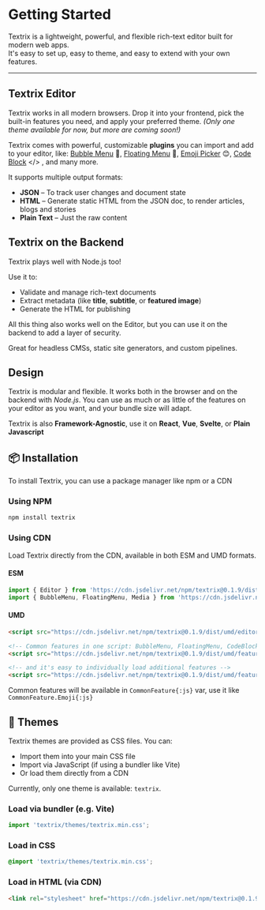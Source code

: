 # Getting Started

Textrix is a lightweight, powerful, and flexible rich-text editor built for modern web apps.  
It's easy to set up, easy to theme, and easy to extend with your own features.

---

## Textrix Editor

Textrix works in all modern browsers. Drop it into your frontend, pick the built-in features you need, and apply your preferred theme. _(Only one
theme available for now, but more are coming soon!)_

Textrix comes with powerful, customizable **plugins** you can import and add to your editor, like: [Bubble Menu](/doc/bubble-menu) 🫧,
[Floating Menu](/doc/floating-menu) 🎈, [Emoji Picker](/doc/emoji) 😊, [Code Block](/doc/code-block) \</> , and many more.

It supports multiple output formats:

- **JSON** &ndash; To track user changes and document state
- **HTML** &ndash; Generate static HTML from the JSON doc, to render articles, blogs and stories
- **Plain Text** &ndash; Just the raw content

## Textrix on the Backend

Textrix plays well with Node.js too!

Use it to:

- Validate and manage rich-text documents
- Extract metadata (like **title**, **subtitle**, or **featured image**)
- Generate the HTML for publishing

All this thing also works well on the Editor, but you can use it on the backend to add a layer of security.

Great for headless CMSs, static site generators, and custom pipelines.

## Design

Textrix is modular and flexible. It works both in the browser and on the backend with _Node.js_. You can use as much or as little of the features on
your editor as you want, and your bundle size will adapt.

Textrix is also **Framework-Agnostic**, use it on **React**, **Vue**, **Svelte**, or **Plain Javascript**

## 📦 Installation

To install Textrix, you can use a package manager like npm or a CDN

### Using NPM

```bash
npm install textrix
```

### Using CDN

Load Textrix directly from the CDN, available in both ESM and UMD formats.

#### ESM

```js
import { Editor } from 'https://cdn.jsdelivr.net/npm/textrix@0.1.9/dist/es/index.js';
import { BubbleMenu, FloatingMenu, Media } from 'https://cdn.jsdelivr.net/npm/textrix@0.1.9/dist/es/features.js';
```

#### UMD

```html
<script src="https://cdn.jsdelivr.net/npm/textrix@0.1.9/dist/umd/editor.min.js"></script>

<!-- Common features in one script: BubbleMenu, FloatingMenu, CodeBlock, Media, Emoji -->
<script src="https://cdn.jsdelivr.net/npm/textrix@0.1.9/dist/umd/features/common.min.js"></script>

<!-- and it's easy to individually load additional features -->
<script src="https://cdn.jsdelivr.net/npm/textrix@0.1.9/dist/umd/features/emoji.min.js"></script>
```

Common features will be available in `CommonFeature{:js}` var, use it like `CommonFeature.Emoji{:js}`

## 🎨 Themes

Textrix themes are provided as CSS files. You can:

- Import them into your main CSS file
- Import via JavaScript (if using a bundler like Vite)
- Or load them directly from a CDN

Currently, only one theme is available: `textrix`.

### Load via bundler (e.g. Vite)

```js
import 'textrix/themes/textrix.min.css';
```

### Load in CSS

```css
@import 'textrix/themes/textrix.min.css';
```

### Load in HTML (via CDN)

```html
<link rel="stylesheet" href="https://cdn.jsdelivr.net/npm/textrix@0.1.9/dist/themes/textrix.min.css" />
```
